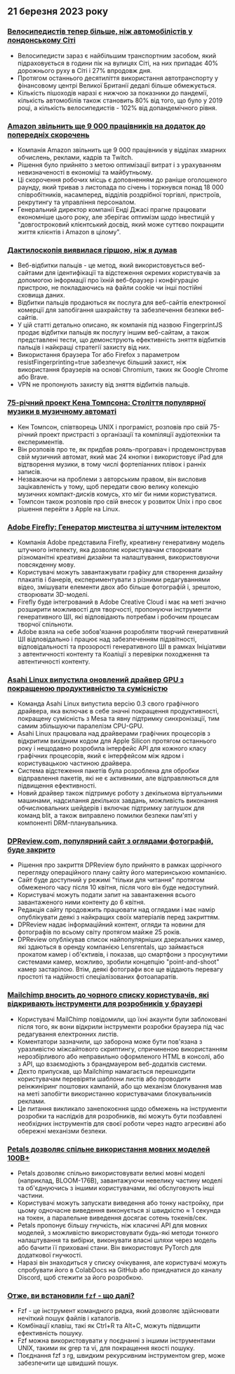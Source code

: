 

<CallToAction />

<Steps>

## 21 березня 2023 року

### [Велосипедистів тепер більше, ніж автомобілістів у лондонському Сіті](https://www.forbes.com/sites/carltonreid/2023/03/01/cyclists-now-outnumber-motorists-in-city-of-london/?ref=hackernewsgpt.com)

- Велосипедисти зараз є найбільшим транспортним засобом, який підраховується в години пік на вулицях Сіті, на них припадає 40% дорожнього руху в Сіті і 27% впродовж дня.
- Протягом останнього десятиліття використання автотранспорту у фінансовому центрі Великої Британії дедалі більше обмежується.
- Кількість пішоходів наразі є нижчою за показники до пандемії, кількість автомобілів також становить 80% від того, що було у 2019 році, а кількість велосипедистів - 102% від допандемічного рівня.

### [Amazon звільнить ще 9 000 працівників на додаток до попередніх скорочень](https://www.cnbc.com/2023/03/20/amazon-layoffs-company-to-cut-off-9000-more-workers.html?ref=hackernewsgpt.com)

- Компанія Amazon звільнить ще 9 000 працівників у відділах хмарних обчислень, реклами, кадрів та Twitch.
- Рішення було прийнято з метою оптимізації витрат і з урахуванням невизначеності в економіці та майбутньому.
- Ці скорочення робочих місць є доповненням до раніше оголошеного раунду, який тривав з листопада по січень і торкнувся понад 18 000 співробітників, насамперед, відділів роздрібної торгівлі, пристроїв, рекрутингу та управління персоналом.
- Генеральний директор компанії Енді Джасі прагне працювати економніше цього року, але зберігає оптимізм щодо інвестицій у "довгостроковий клієнтський досвід, який може суттєво покращити життя клієнтів і Amazon в цілому".

### [Дактилоскопія виявилася гіршою, ніж я думав](https://www.bitestring.com/posts/2023-03-19-web-fingerprinting-is-worse-than-I-thought.html?ref=hackernewsgpt.com)

- Веб-відбитки пальців - це метод, який використовується веб-сайтами для ідентифікації та відстеження окремих користувачів за допомогою інформації про їхній веб-браузер і конфігурацію пристрою, не покладаючись на файли cookie чи інші постійні сховища даних.
- Відбитки пальців продаються як послуга для веб-сайтів електронної комерції для запобігання шахрайству та забезпечення безпеки веб-сайтів.
- У цій статті детально описано, як компанія під назвою FingerprintJS продає відбитки пальців як послугу іншим веб-сайтам, а також представлені тести, що демонструють ефективність зняття відбитків пальців і найкращі стратегії захисту від них.
- Використання браузера Tor або Firefox з параметром resistFingerprinting=true забезпечує більший захист, ніж використання браузерів на основі Chromium, таких як Google Chrome або Brave.
- VPN не пропонують захисту від зняття відбитків пальців.

### [75-річний проект Кена Томпсона: Століття популярної музики в музичному автоматі](https://www.youtube.com/watch?v=kaandEt_pKw&ref=hackernewsgpt.com)

- Кен Томпсон, співтворець UNIX і програміст, розповів про свій 75-річний проект пристрасті з організації та компіляції аудіотехніки та експериментів.
- Він розповів про те, як придбав рояль-програвач і продемонстрував свій музичний автомат, який має 24 кнопки і використовує iPad для відтворення музики, в тому числі фортепіанних плівок і ранніх записів.
- Незважаючи на проблеми з авторським правом, він висловив зацікавленість у тому, щоб передати свою велику колекцію музичних компакт-дисків комусь, хто міг би ними користуватися.
- Томпсон також розповів про свій внесок у розвиток Unix і про своє рішення перейти з Apple на Linux.

### [Adobe Firefly: Генератор мистецтва зі штучним інтелектом](https://www.adobe.com/sensei/generative-ai/firefly.html?ref=hackernewsgpt.com)

- Компанія Adobe представила Firefly, креативну генеративну модель штучного інтелекту, яка дозволяє користувачам створювати різноманітні креативні дизайни та налаштування, використовуючи повсякденну мову.
- Користувачі можуть завантажувати графіку для створення дизайну плакатів і банерів, експериментувати з різними редагуваннями відео, змішувати елементи двох або більше фотографій і, зрештою, створювати 3D-моделі.
- Firefly буде інтегрований в Adobe Creative Cloud і має на меті значно розширити можливості для творчості, пропонуючи інструменти генеративного ШІ, які відповідають потребам і робочим процесам творчої спільноти.
- Adobe взяла на себе зобов'язання розробляти творчий генеративний ШІ відповідально і працює над забезпеченням підзвітності, відповідальності та прозорості генеративного ШІ в рамках Ініціативи з автентичності контенту та Коаліції з перевірки походження та автентичності контенту.

### [Asahi Linux випустила оновлений драйвер GPU з покращеною продуктивністю та сумісністю](https://asahilinux.org/2023/03/road-to-vulkan/?ref=hackernewsgpt.com)

- Команда Asahi Linux випустила версію 0.3 свого графічного драйвера, яка включає в себе значні покращення продуктивності, покращену сумісність з Mesa та явну підтримку синхронізації, тим самим збільшуючи паралелізм CPU-GPU.
- Asahi Linux працювала над драйверами графічних процесорів з відкритим вихідним кодом для Apple Silicon протягом останнього року і нещодавно розробила інтерфейс API для кожного класу графічних процесорів, який є інтерфейсом між ядром і користувацькою частиною драйвера.
- Система відстеження пакетів була розроблена для обробки відправлення пакетів, які не є активними, але відправляються для підвищення ефективності.
- Новий драйвер також підтримує роботу з декількома віртуальними машинами, надсилання декількох завдань, можливість виконання обчислювальних шейдерів і включає підтримку заглушок для команд blit, а також виправлено помилки безпеки пам'яті у компоненті DRM-планувальника.

### [DPReview.com, популярний сайт з оглядами фотографій, буде закрито](https://www.dpreview.com/news/5901145460/dpreview-com-to-close?ref=hackernewsgpt.com)

- Рішення про закриття DPReview було прийнято в рамках щорічного перегляду операційного плану сайту його материнською компанією.
- Сайт буде доступний у режимі "тільки для читання" протягом обмеженого часу після 10 квітня, після чого він буде недоступний.
- Користувачі можуть подати запит на завантаження всього завантаженого ними контенту до 6 квітня.
- Редакція сайту продовжить працювати над оглядами і має намір опублікувати деякі з найкращих своїх матеріалів перед закриттям.
- DPReview надає інформаційний контент, огляди та новини для фотографів по всьому світу протягом майже 25 років.
- DPReview опублікував список найпопулярніших дзеркальних камер, які здаються в оренду компанією Lensrentals, що займається прокатом камер і об'єктивів, і показав, що смартфони з просунутими системами камер, можливо, зробили концепцію "point-and-shoot" камер застарілою. Втім, деякі фотографи все ще віддають перевагу простоті та надійності спеціалізованих фотоапаратів.

### [Mailchimp вносить до чорного списку користувачів, які відкривають інструменти для розробників у браузері](http://news.ycombinator.com/item?id=35235732&ref=hackernewsgpt.com)

- Користувачі MailChimp повідомили, що їхні акаунти були заблоковані після того, як вони відкрили інструменти розробки браузера під час редагування електронних листів.
- Коментатори зазначили, що заборона може бути пов'язана з уразливістю міжсайтового скриптингу, спричиненою використанням нерозбірливого або неправильно оформленого HTML в консолі, або з API, що взаємодіють з брандмауером веб-додатків системи.
- Дехто припускав, що Mailchimp намагається перешкодити користувачам перевіряти шаблони листів або проводити реінжиніринг поштових кампаній, або що механізм блокування мав на меті запобігти використанню користувачами блокувальників реклами.
- Це питання викликало занепокоєння щодо обмежень на інструменти розробки та наслідків для розробників, які можуть бути позбавлені необхідних інструментів для своєї роботи через надто агресивні або обережні механізми безпеки.

### [Petals дозволяє спільне використання мовних моделей 100B+](https://petals.ml/?ref=hackernewsgpt.com)

- Petals дозволяє спільно використовувати великі мовні моделі (наприклад, BLOOM-176B), завантажуючи невелику частину моделі та об'єднуючись з іншими користувачами, які обслуговують інші частини.
- Користувачі можуть запускати виведення або тонку настройку, при цьому одночасне виведення виконується зі швидкістю ≈ 1 секунда на токен, а паралельне виведення досягає сотень токенів/сек.
- Petals пропонує більшу гнучкість, ніж класичні API для мовних моделей, з можливістю використовувати будь-які методи тонкого налаштування та вибірки, виконувати власні шляхи через модель або бачити її приховані стани. Він використовує PyTorch для додаткової гнучкості.
- Наразі він знаходиться у списку очікування, але користувачі можуть спробувати його в ColabDocs на GitHub або приєднатися до каналу Discord, щоб стежити за його розробкою.

### [Отже, ви встановили `fzf` - що далі?](https://andrew-quinn.me/fzf/?ref=hackernewsgpt.com)

- Fzf - це інструмент командного рядка, який дозволяє здійснювати нечіткий пошук файлів і каталогів.
- Комбінації клавіш, такі як Ctrl+R та Alt+C, можуть підвищити ефективність пошуку.
- Fzf можна використовувати у поєднанні з іншими інструментами UNIX, такими як grep та vi, для покращення якості пошуку.
- Поєднання fzf з rg, швидким рекурсивним інструментом grep, може забезпечити ще швидший пошук.

</Steps>
